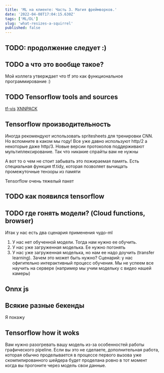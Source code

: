 ```yaml
---
title: 'ML на клиенте: Часть 3. Магия фреймворков.'
date: '2022-04-08T17:04:15.630Z'
tags: ['ML/DL']
slug: 'what-resizes-a-squirrel'
published: false
---
```


## TODO: продолжение следует :)

## TODO а что это вообще такое?

Мой коллега утверждает что tf это как функциональное программирование :)

## TODO Tensorflow tools and sources

[tf-vis](https://js.tensorflow.org/api_vis/latest/)
[XNNPACK](https://github.com/google/XNNPACK)

## Tensorflow производительность

Иногда рекомендуют использовать spritesheets для тренировки CNN. Но вспомните в каком мы году!
Все уже давно используют http/2 а некоторые даже http/3. Новые версии протоколов поддерживают мультиплексирование.
Так что никакие спрайты вам не нужны

А вот то о чем не стоит забывать это пожираемая память. Есть специальная функция tf.tidy, которая позволяет вычищать промежуточные тензоры из памяти

Tensorflow очень тяжелый пакет

## TODO как появился tensorflow

## TODO где гонять модели? (Cloud functions, browser)

Итак у нас есть два сценария применения чудо-ml

1. У нас нет обученной модели. Тогда нам нужно ее обучить.
2. У нас уже загруженная моделька. Ее нужно погонять
3. У нас уже загруженная моделька, но нам ее надо доучить (transfer learning). Зачем это может быть нужно?
   Сценарий: у нас офигительно интерактивный процесс обучения. Мы не успеем все научить на сервере (например мы учим модельку с видео нашей камеры)

## Onnx js

## Всякие разные бекенды

Я покажу

## Tensorflow how it woks

Вам нужно разогревать вашу модель из-за особенностей работы графического pipeline. Если вы это не сделаете, дополнительная работа,
которая обычно проделывается в процессе первого вызова уже скомпилированного шейдера будет проделана ровно в тот момент когда вы прогоните через модель свои данные.
